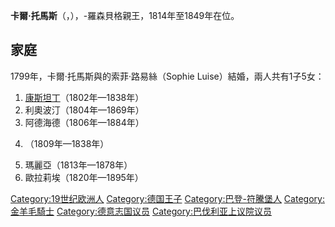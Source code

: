 {{Confuse|卡爾·托馬斯 (勒文施泰因-韋爾特海姆-羅什福爾)}}
{{Unreferenced|time=2021-02-09T10:37:31+00:00}}
{{Infobox noble
| name        = 卡爾·托馬斯
| image       = Karl Thomas, 5. Fürst zu Löwenstein-Wertheim-Rochefort.jpg
| succession  = 勒文施泰因-韋爾特海姆-羅森貝格親王
| reign       = 1814年 — 1849年
| predecessor = [[多米尼克·康斯坦丁|多米尼克·康斯坦丁]]
| successor   = [[卡爾_(勒文施泰因-韋爾特海姆-羅森貝格親王)|卡爾]]
| birth_date  = {{birth_date|1783|7|18|df=yes}}
| birth_place = [[施羅茨貝格|施羅茨貝格]]
| death_date  = {{death date and age|1849|11|3|1783|7|18|df=yes}}
| death_place = [[海德堡|海德堡]]
| noble family= [[勒文施泰因-韋爾特海姆家族|勒文施泰因-韋爾特海姆家族]]
| father      = [[多米尼克·康斯坦丁|多米尼克·康斯坦丁]]
| mother      = 霍恩洛厄-瓦爾登堡-巴滕施泰因的利奧波汀
}}
'''卡爾·托馬斯'''（{{lang-de|''Karl Thomas''}}，{{bd|1783年|7月18日|1849年|11月3日|}}），{{le|勒文施泰因-韋爾特海姆|Löwenstein-Wertheim}}-羅森貝格親王，1814年至1849年在位。

== 家庭 ==
1799年，卡爾·托馬斯與{{le|溫迪許-格萊茲|Windisch-Graetz}}的索菲·路易絲（Sophie Luise）結婚，兩人共有1子5女：
# [[勒文施泰因-韋爾特海姆-羅森貝格的康斯坦丁|康斯坦丁]]（1802年—1838年）
# 利奧波汀（1804年—1869年）
# 阿德海德（1806年—1884年）
# {{link-de|勒文施泰因-韋爾特海姆-羅森貝格的索菲|Sophie zu Löwenstein-Wertheim-Rosenberg|索菲}}（1809年—1838年）
# 瑪麗亞（1813年—1878年）
# 歐拉莉埃（1820年—1895年）

{{normdaten}}
{{germany-bio-stub}}
[[Category:19世纪欧洲人|Category:19世纪欧洲人]]
[[Category:德国王子|Category:德国王子]]
[[Category:巴登-符騰堡人|Category:巴登-符騰堡人]]
[[Category:金羊毛騎士|Category:金羊毛騎士]]
[[Category:德意志国议员|Category:德意志国议员]]
[[Category:巴伐利亚上议院议员|Category:巴伐利亚上议院议员]]
